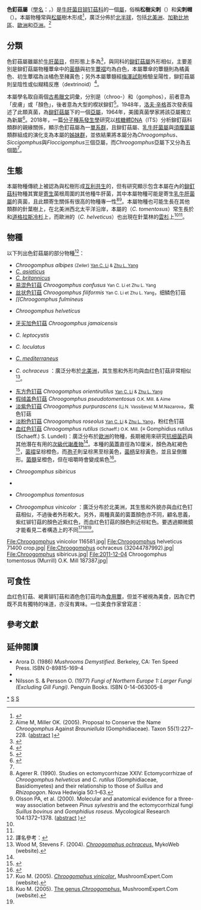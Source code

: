 {{Automatic Taxobox
| image = Chroogomphus rutilus Bryonia orig.jpg
| image_width = 235px
| image_caption =血红色钉菇
| taxon = Chroogomphus
| authority = ([[Rolf_Singer|Singer]]) {{tsl|en|Orson K. Miller Jr.|O.K.Mill.}} (1964)<ref>([[Rolf_Singer|Singer]]) O.K. Mill., Mycologia 56: 529 (1964)</ref>
| synonyms = 
*''Gomphidius'' subgen. ''Chroogomphus'' <small>[[Rolf_Singer|Singer]] (1948)</small>
*''Brauniellula'' <small>[[Alexander_H._Smith|A.H.Sm.]] & [[Rolf_Singer|Singer]] (1959)</small>
| synonyms_ref = 
| type_species = [[血红色钉菇|血红色钉菇]]<br>''C. rutilus''
| type_species_authority = ({{tsl|en|Jacob Christian Schäffer|Schaeff.}}) O.K.Mill. (1964)<ref>(Schaeff.) O.K. Mill., Mycologia 56: 543 (1964) [MB#328192]</ref>
| subdivision_ranks = [[物種|物種]]<ref>{{cite web|author1=<!-- not stated -->|title=''Chroogomphus''|url=https://www.ncbi.nlm.nih.gov/Taxonomy/Browser/wwwtax.cgi?mode=Tree&id=5390&lvl=3&keep=1&srchmode=1&unlock|website=NCBI taxonomy|publisher=National Center for Biotechnology Information|accessdate=3 September 2019|location=Bethesda, MD|language=en|format=HTML}}</ref>
| subdivision = *詳見內文
}}

'''色釘菇屬'''（[[學名|學名]]：''{{lang|la|Chroogomphus}}''，{{IPAc-en|k|r|oʊ|.|ə|ˈ|ɡ|ɒ|m|f|ə|s}}）是[[牛肝菌目|牛肝菌目]][[铆钉菇科|铆钉菇科]]的一個[[屬|屬]]，俗稱'''松樹尖刺'''（{{lang|en|pine-spikes}}）和'''尖刺帽'''（{{lang|en|spike-caps}}）。本屬物種常與[[松屬|松屬]]樹木形成{{link-en|外菌根|Ectomycorrhiza}}<ref name=Miller2003>{{cite journal|title=The Gomphidiaceae revisited: a worldwide perspective|author=Miller, Orson K Jr|publisher=''[[Mycologia|Mycologia]]''|volume=95|issue=1|year=2003|doi=10.1080/15572536.2004.11833147}}</ref>，廣泛分佈於[[北半球|北半球]]，包括[[北美洲|北美洲]]、[[加勒比地區|加勒比地區]]、[[歐洲|歐洲]]和[[亞洲|亞洲]]。<ref name="usda">Aime M, Miller OK. (2005). Proposal to Conserve the Name ''Chroogomphus'' Against ''Brauniellula'' (Gomphidiaceae). Taxon 55(1):227–228. ([http://www.ars.usda.gov/research/publications/publications.htm?seq_no_115=187732&pf=1 abstract] {{Wayback|url=http://www.ars.usda.gov/research/publications/publications.htm?seq_no_115=187732&pf=1 |date=20160408233045 }})</ref>

==分類==
色釘菇屬雖屬於[[牛肝菌目|牛肝菌目]]，但形態上多為{{le|傘菌|Agaric}}<ref>{{cite journal |doi= 10.3852/mycologia.98.6.971 |last= Binder M, Hibbett DS.|year=2006|title=Molecular systematics and biological diversification of Boletales|journal=Mycologia|volume=98|issue=6|pages=971–81 |pmid= 17486973 |first1= M |last2= Hibbett |first2= DS}}</ref>，與同科的[[鉚釘菇屬|鉚釘菇屬]]外形相似，主要差別是鉚釘菇屬物種蕈傘中的[[菌髓|菌髓]]與初生[[蕈褶|蕈褶]]均為白色，本屬蕈傘的蕈髓則為橘黃色、初生蕈褶為淡橘色至赭黃色；另外本屬蕈髓經[[梅澤試劑|梅澤試劑]]檢驗呈陽性，鉚釘菇屬則呈陰性或似糊精反應（dextrinoid）<ref name="ScamblerNiskanen2018">{{cite journal|last1=Scambler|first1=Ross|last2=Niskanen|first2=Tuula|last3=Assyov|first3=Boris|last4=Ainsworth|first4=A. Martyn|last5=Bellanger|first5=Jean-Michel|last6=Loizides|first6=Michael|last7=Moreau|first7=Pierre-Arthur|last8=Kirk|first8=Paul M.|last9=Liimatainen|first9=Kare|title=Diversity of Chroogomphus (Gomphidiaceae, Boletales) in Europe, and typification of C. rutilus|journal=IMA Fungus|volume=9|issue=2|year=2018|pages=271–290|issn=2210-6359|doi=10.5598/imafungus.2018.09.02.04}}</ref>。

本屬學名取自兩個[[古希臘文|古希臘文]]詞彙，分別是{{lang|gl|χρω-}}（chroo-）和{{lang|gl|γομφος}}（gomphos），前者意為「皮膚」或「顏色」，後者意為大型的楔狀鉚釘<ref>{{cite book|author=Liddell HJ, Scott R|year=1980|title=Greek-English Lexicon, Abridged Edition |url=https://archive.org/details/lexicon00lidd|publisher=Oxford University Press, Oxford, UK|isbn=0-19-910207-4}}</ref>。1948年，[[洛夫·辛格|洛夫·辛格]]首次發表描述了此類真菌，為[[鉚釘菇屬|鉚釘菇屬]]下的一個[[亞屬|亞屬]]，1964年，美國真菌學家{{le|小奧森·K·米勒|Orson K. Miller Jr.}}將該亞屬獨立為新屬<ref name=Miller1971>{{cite journal |author={{tsl|en|Orson K. Miller Jr.|小奧森·K·米勒|Miller OK}}|year=1971|title=The Genus ''Gomphidius'' with a Revised Description of the Gomphidiaceae and a Key to the Genera |journal=''[[Mycologia|Mycologia]]''|volume=63|issue=6|pages=1129–63|doi=10.2307/3757989}}</ref>。2018年，一篇[[分子種系發生學|分子種系發生學]]研究以[[核糖體DNA|核糖體DNA]]{{le|轉錄間隔區|Internal transcribed spacer}}（ITS）分析鉚釘菇科類群的親緣關係，顯示色釘菇屬為一[[單系群|單系群]]，且鉚釘菇屬、[[乳牛肝菌屬|乳牛肝菌屬]]與[[須腹菌屬|須腹菌屬]]類群組成的演化支為本屬的[[姊妹群|姊妹群]]，並依結果將本屬分為''Chroogomphus''、''Siccigomphus''與''Floccigomphus''三個亞屬，而''Chroogomphus''亞屬下又分為五個[[節_(植物)|節]]<ref name="ScamblerNiskanen2018"/>。

==生態==
本屬物種傳統上被認為與松樹形成[[互利共生|互利共生]]的{{link-en|外生菌根|ectomycorrhizal}}，但有研究顯示包含本屬在內的[[鉚釘菇科|鉚釘菇科]]物種其實是[[寄生|寄生]]菌根周圍的其他種牛肝菌，其中本屬物種可能是寄生[[乳牛肝菌屬|乳牛肝菌屬]]的真菌，且此類寄生關係有很高的物種專一性<ref name="agerer">Agerer R. (1990). Studies on ectomycorrhizae XXIV: Ectomycorrhizae of ''Chroogomphus helveticus'' and ''C. rutilus'' (Gomphidiaceae, Basidiomyetes) and their relationship to
those of ''Suillus'' and ''Rhizopogon''. Nova Hedwigia 50:1–63.</ref><ref name="olsson">Olsson PA, et al. (2000). Molecular and
anatomical evidence for a three-way association between ''Pinus sylvestris'' and the ectomycorrhizal fungi ''Suillus bovinus'' and ''Gomphidius roseus''. Mycological Research 104:1372–1378. ([http://journals.cambridge.org/action/displayAbstract?fromPage=online&aid=64133 abstract] {{Wayback|url=http://journals.cambridge.org/action/displayAbstract?fromPage=online&aid=64133 |date=20110524105354 }})</ref>。本屬物種也可能生長在其他類群的針葉樹上，在北美洲西北太平洋沿岸，本屬的{{link-sv|绒红色钉菇|Chroogomphus tomentosus}}（''C. tomentosus''）常生長於{{link-en|加州铁杉|Tsuga heterophylla}}和[[道格拉斯冷杉|道格拉斯冷杉]]上，而歐洲的{{link-sv|球盖色钉菇|Chroogomphus helveticus}}（''C. helveticus''）也出現在針葉林的[[雲杉|雲杉]]上<ref name=amm09/><ref name=assyov/>。

==物種==
以下列出色釘菇屬的部分物種<ref>譯名參考：{{cite web|url=http://www.mee.gov.cn/gkml/sthjbgw/sthjbgg/201805/W020180524494623304248.pdf|title=中国生物多样性红色名录—大型真菌卷|publisher=中国科学院 生态环境部|date=2018-05|page=218|accessdate=2019-09-20|archive-date=2018-09-12|archive-url=https://web.archive.org/web/20180912075940/http://www.mee.gov.cn/gkml/sthjbgw/sthjbgg/201805/W020180524494623304248.pdf|dead-url=no}}</ref>：
*''Chroogomphus albipes'' <small>(Zeller) [[李艳春|Yan C. Li]] & [[杨祝良|Zhu L. Yang]]</small>
*''[[Chroogomphus_asiaticus|C. asiaticus]]'' <small></small>
*''[[Chroogomphus_britannicus|C. britannicus]]'' <small></small>
* [[易混色钉菇|易混色钉菇]] ''Chroogomphus confusus'' <small>Yan C. Li et Zhu L. Yang</small>
* [[丝状色钉菇|丝状色钉菇]] ''Chroogomphus filiformis'' <small>Yan C. Li et Zhu L. Yang</small>，细鳞色钉菇
*''[[Chroogomphus fulmineus'' <small></small>
*{{link-sv|球盖色钉菇|Chroogomphus helveticus}} ''Chroogomphus helveticus''<small></small>
* [[牙买加色钉菇|牙买加色钉菇]] ''Chroogomphus jamaicensis'' <small></small>
*{{link-sv|薄红铆钉菇|Chroogomphus leptocystis}} ''C. leptocystis'' <small></small>
*{{link-sv|具室铆钉菇|Chroogomphus loculatus}} ''C. loculatus'' <small></small>
*''[[Chroogomphus_mediterraneus|C. mediterraneus]]'' <small></small>
*{{le|褐黄铆钉菇|Chroogomphus ochraceus}} ''C. ochraceus'' <small></small>：廣泛分布於[[北美洲|北美洲]]，其生態和外形均與血红色钉菇非常相似<ref name="ochraceus">Wood M, Stevens F. (2004). [http://www.mykoweb.com/CAF/species/Chroogomphus_ochraceus.html ''Chroogomphus ochraceus''.] {{Wayback|url=http://www.mykoweb.com/CAF/species/Chroogomphus_ochraceus.html |date=20200506142511 }} MykoWeb (website).</ref>。
*[[东方色钉菇|东方色钉菇]] ''Chroogomphus orientirutilus'' <small>[[李艳春|Yan C. Li]] & [[杨祝良|Zhu L. Yang]]</small>
*[[假绒盖色钉菇|假绒盖色钉菇]] ''Chroogomphus pseudotomentosus'' <small>O.K. Mill. & Aime</small>
* [[淡紫色钉菇|淡紫色钉菇]] ''Chroogomphus purpurascens'' <small>(Lj.N. Vassiljeva) M.M.Nazarova</small>，紫色钉菇
* [[淡粉色钉菇|淡粉色钉菇]] ''Chroogomphus roseolus'' <small>[[李艳春|Yan C. Li]] & [[杨祝良|Zhu L. Yang]]</small>，粉红色钉菇
* [[血红色钉菇|血红色钉菇]] ''Chroogomphus rutilus'' <small>(Schaeff.) O.K. Mill.</small> (≡ Gomphidius rutilus (Schaeff.) S. Lundell)：廣泛分布於[[歐洲|歐洲]]的物種，長期被用來研究[[抗细菌药|抗细菌药]]與其他潛在有用的[[次級代謝產物|次級代謝產物]]<ref name="usda"/>。本種的[[菌蓋|菌蓋]]直徑為10厘米，顏色為紅褐色<ref>{{Cite web |url=http://www.first-nature.com/fungi/chroogomphus-rutilus.php |title=Chroogomphus rutilus, Copper Spike mushroom identification |access-date=2013-10-26 |archive-date=2020-05-06 |archive-url=https://web.archive.org/web/20200506142514/https://www.first-nature.com/fungi/chroogomphus-rutilus.php |dead-url=no }}</ref>，[[菌褶|菌褶]]呈棕橙色，而[[孢子|孢子]]則呈棕黑至棕黃色，[[菌柄|菌柄]]呈棕黃色，並且呈倒錐形。[[菌髓|菌髓]]呈橙色，但在咀嚼時會變成紫色<ref>{{Cite web |url=http://www.mycobank.org/Biolomics.aspx?Table=Mycobank&MycoBankNr_=328192 |title=Chroogomphus rutilus - MycoBank |access-date=2013-10-26 |archive-date=2020-06-04 |archive-url=https://web.archive.org/web/20200604215847/http://www.mycobank.org/Biolomics.aspx?Table=Mycobank&MycoBankNr_=328192 |dead-url=no }}</ref>。
* {{link-sv|西伯利亚色钉菇|Chroogomphus sibiricus}} ''Chroogomphus sibiricus'' <small></small>
* ''{{tsl|en|Chroogomphus subfulmineus|C. subfulmineus}}'' <small></small>
*{{link-sv|绒红色钉菇|Chroogomphus tomentosus}} ''Chroogomphus tomentosus'' <small></small>
*{{le|酒色色钉菇|Chroogomphus vinicolor}} ''Chroogomphus vinicolor'' <small></small>：廣泛分布於北美洲，其生態和外貌亦與血红色钉菇相似，不過後者外形較大。另外，兩種真菌的菌蓋顏色亦不同，顧名思義，紫红铆钉菇的顏色近紫红色，而血红色钉菇的顏色則近棕紅色。要透過顯微鏡才能看見二者構造上的不同<ref name="kuo1">Kuo M. (2005). [http://www.mushroomexpert.com/chroogomphus_vinicolor.html ''Chroogomphus vinicolor''.] {{Wayback|url=http://www.mushroomexpert.com/chroogomphus_vinicolor.html |date=20200924005724 }} MushroomExpert.Com (website).</ref><ref name="kuo2">Kuo M. (2005). [http://www.mushroomexpert.com/chroogomphus.html The genus ''Chroogomphus''.] {{Wayback|url=http://www.mushroomexpert.com/chroogomphus.html |date=20201113162857 }} MushroomExpert.Com (website).</ref><ref name="rich"/>。

<gallery mode="packed" widths="220" style="font-size: 100%; text-align:left">
File:Chroogomphus vinicolor 116581.jpg|{{le|酒色色钉菇|Chroogomphus vinicolor}}
File:Chroogomphus helveticus 71400 crop.jpg|{{link-sv|球盖色钉菇|Chroogomphus helveticus}}
File:Chroogomphus ochraceus (32044787992).jpg|{{le|褐黄铆钉菇|Chroogomphus ochraceus}}
File:Chroogomphus sibiricus.jpg|{{link-sv|西伯利亚色钉菇|Chroogomphus sibiricus}}
File:2011-12-04 Chroogomphus tomentosus (Murrill) O.K. Mill 187387.jpg|{{link-sv|绒红色钉菇|Chroogomphus tomentosus}}
</gallery>

==可食性==
血红色钉菇、褐黄铆钉菇和酒色色钉菇均為[[食用蕈|食用蕈]]，但並不被視為美食，因為它們既不具有獨特的味道，亦沒有異味。一位美食作家曾寫道：
{{quotation|它們在乾燥時​​是很棒的，有一個堅定的耐嚼質地，但幾乎沒有味道。這意味著你可以把它們放在任何菜色旁，而不用擔心其味道蓋過那些菜色——它們根本就沒有味道！它們是一個優秀的伴碟，雖然，有點脆，像一個小橡膠，但仍然讓人吃得非常愉快。用它們作為肉類的替代品，並加上番茄醬或[[泰式咖哩|泰式咖哩]]。你不會出錯，因為它們根本就沒有味道。<ref name="rich">Rich R. (2002). "[http://www.rrich.com/mschroruti.html Chroogomphus rutilis.] {{Wayback|url=http://www.rrich.com/mschroruti.html |date=20160303204515 }}" From: Robert's wild mushroom cookbook (website).</ref>}}

== 參考文獻 ==
{{Reflist | 30em |refs =
<ref name="amm09">{{cite book |last1=Trudell |first1=S. |last2=Ammirati |first2=J. |title=Mushrooms of the Pacific Northwest |series=Timber Press Field Guides |publisher=Timber Press |location=Portland, Oregon |year=2009 |page=193 |ISBN = 0-88192-935-2 }}</ref>

<ref name="assyov">{{cite web |first=Boris |last=Assyov |title=''Chroogomphus helveticus'' |website=Boletales.com |url=http://boletales.com/genera/chroogomphus/c-helveticus/ |access-date=10-12-2011 |archive-date=2012-03-06 |archive-url=https://web.archive.org/web/20120306084319/http://boletales.com/genera/chroogomphus/c-helveticus/ |dead-url=no }}</ref>
}}

==延伸閱讀==
{{Commons|Chroogomphus}}
* Arora D. (1986) ''Mushrooms Demystified''. Berkeley, CA: Ten Speed Press. ISBN 0-89815-169-4
* {{cite book | author = Breitenbach J & Kränzlin F | year = 1991 | title = Fungi of Switzerland 3: Boletes & Agarics, 1st Part | isbn = 3-85604-230-X}}
* Nilsson S. & Persson O. (1977) ''Fungi of Northern Europe 1: Larger Fungi (Excluding Gill Fungi)''. Penguin Books. ISBN 0-14-063005-8

{{Taxonbar|from=Q2575922}}
{{portalbar|真菌}}

[[Category:_色钉菇属|*]]
[[Category:_铆钉菇科|S]]
[[Category:_1964年描述的分类群|S]]